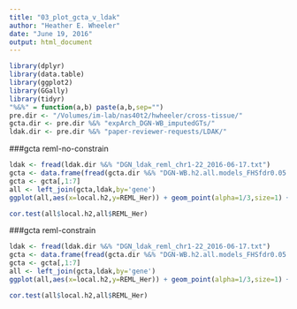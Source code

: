 ```yaml
---
title: "03_plot_gcta_v_ldak"
author: "Heather E. Wheeler"
date: "June 19, 2016"
output: html_document
---
```


```r
library(dplyr)
library(data.table)
library(ggplot2)
library(GGally)
library(tidyr)
"%&%" = function(a,b) paste(a,b,sep="")
pre.dir <- "/Volumes/im-lab/nas40t2/hwheeler/cross-tissue/"
gcta.dir <- pre.dir %&% "expArch_DGN-WB_imputedGTs/"
ldak.dir <- pre.dir %&% "paper-reviewer-requests/LDAK/"
```

###gcta reml-no-constrain
```r
ldak <- fread(ldak.dir %&% "DGN_ldak_reml_chr1-22_2016-06-17.txt")
gcta <- data.frame(fread(gcta.dir %&% "DGN-WB.h2.all.models_FHSfdr0.05.Chr1-22_globalAll_reml-no-constrain.2015-12-15.txt"))
gcta <- gcta[,1:7]
all <- left_join(gcta,ldak,by='gene')
ggplot(all,aes(x=local.h2,y=REML_Her)) + geom_point(alpha=1/3,size=1) + xlab(expression('GCTA local h'^2)) + ylab(expression('LDAK local h'^2)) + theme_bw(15) +geom_abline(intercept=0, slope=1,color='red') + geom_smooth(method='lm') + coord_cartesian(xlim=c(-.02,1.02),ylim=c(-.02,1.02)) + ggtitle('GCTA REML no constrain')

cor.test(all$local.h2,all$REML_Her)
```

###gcta reml-constrain
```r
ldak <- fread(ldak.dir %&% "DGN_ldak_reml_chr1-22_2016-06-17.txt")
gcta <- data.frame(fread(gcta.dir %&% "DGN-WB.h2.all.models_FHSfdr0.05.all.Chr1-22.2015-03-11.txt"))
gcta <- gcta[,1:7]
all <- left_join(gcta,ldak,by='gene')
ggplot(all,aes(x=local.h2,y=REML_Her)) + geom_point(alpha=1/3,size=1) + xlab(expression('GCTA local h'^2)) + ylab(expression('LDAK local h'^2)) + theme_bw(15) +geom_abline(intercept=0, slope=1,color='red') + geom_smooth(method='lm') + coord_cartesian(xlim=c(-.02,1.02),ylim=c(-.02,1.02)) + ggtitle('GCTA REML constrain')

cor.test(all$local.h2,all$REML_Her)
```